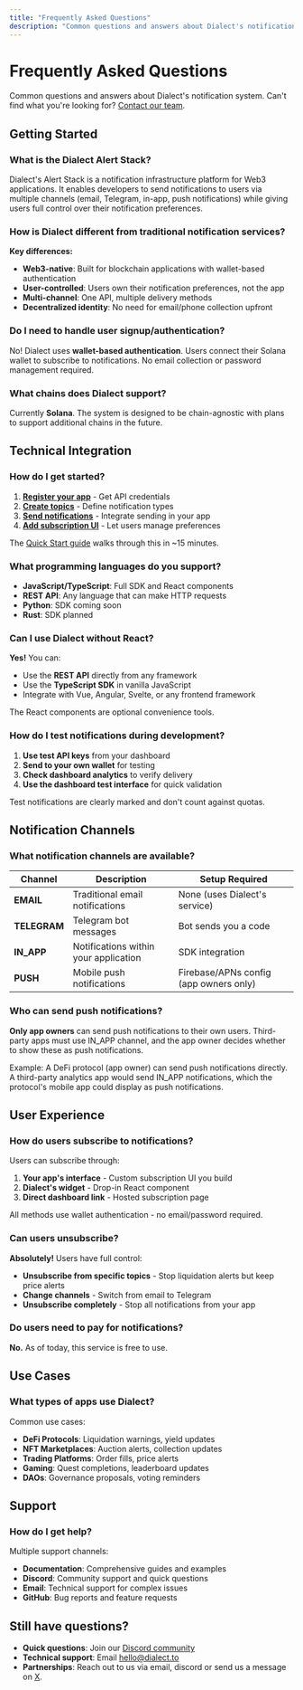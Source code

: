 ```yaml
---
title: "Frequently Asked Questions"
description: "Common questions and answers about Dialect's notification system. Can't find what you're looking for? Contact our team."
---
```


# Frequently Asked Questions

Common questions and answers about Dialect's notification system. Can't find what you're looking for? [Contact our team](mailto:hello@dialect.to).

## Getting Started

### What is the Dialect Alert Stack?

Dialect's Alert Stack is a notification infrastructure platform for Web3 applications. It enables developers to send notifications to users via multiple channels (email, Telegram, in-app, push notifications) while giving users full control over their notification preferences.

### How is Dialect different from traditional notification services?

**Key differences:**
- **Web3-native**: Built for blockchain applications with wallet-based authentication
- **User-controlled**: Users own their notification preferences, not the app
- **Multi-channel**: One API, multiple delivery methods
- **Decentralized identity**: No need for email/phone collection upfront

### Do I need to handle user signup/authentication?

No! Dialect uses **wallet-based authentication**. Users connect their Solana wallet to subscribe to notifications. No email collection or password management required.

### What chains does Dialect support?

Currently **Solana**. The system is designed to be chain-agnostic with plans to support additional chains in the future.

## Technical Integration

### How do I get started?

1. **[Register your app](./setup/register-app)** - Get API credentials
2. **[Create topics](./setup/topics-channels-subscribers)** - Define notification types
3. **[Send notifications](./send)** - Integrate sending in your app
4. **[Add subscription UI](./integrate-inbox/)** - Let users manage preferences

The [Quick Start guide](./quick-start) walks through this in ~15 minutes.

### What programming languages do you support?

- **JavaScript/TypeScript**: Full SDK and React components
- **REST API**: Any language that can make HTTP requests
- **Python**: SDK coming soon
- **Rust**: SDK planned

### Can I use Dialect without React?

**Yes!** You can:
- Use the **REST API** directly from any framework
- Use the **TypeScript SDK** in vanilla JavaScript
- Integrate with Vue, Angular, Svelte, or any frontend framework

The React components are optional convenience tools.

### How do I test notifications during development?

1. **Use test API keys** from your dashboard
2. **Send to your own wallet** for testing
3. **Check dashboard analytics** to verify delivery
4. **Use the dashboard test interface** for quick validation

Test notifications are clearly marked and don't count against quotas.

## Notification Channels

### What notification channels are available?

| Channel | Description | Setup Required |
|---------|-------------|----------------|
| **EMAIL** | Traditional email notifications | None (uses Dialect's service) |
| **TELEGRAM** | Telegram bot messages | Bot sends you a code |
| **IN_APP** | Notifications within your application | SDK integration |
| **PUSH** | Mobile push notifications | Firebase/APNs config (app owners only) |


### Who can send push notifications?

**Only app owners** can send push notifications to their own users. Third-party apps must use IN_APP channel, and the app owner decides whether to show these as push notifications.

Example: A DeFi protocol (app owner) can send push notifications directly. A third-party analytics app would send IN_APP notifications, which the protocol's mobile app could display as push notifications.

## User Experience

### How do users subscribe to notifications?

Users can subscribe through:
1. **Your app's interface** - Custom subscription UI you build
2. **Dialect's widget** - Drop-in React component
3. **Direct dashboard link** - Hosted subscription page

All methods use wallet authentication - no email/password required.

### Can users unsubscribe?

**Absolutely!** Users have full control:
- **Unsubscribe from specific topics** - Stop liquidation alerts but keep price alerts
- **Change channels** - Switch from email to Telegram
- **Unsubscribe completely** - Stop all notifications from your app

### Do users need to pay for notifications?

**No.** As of today, this service is free to use. 

## Use Cases

### What types of apps use Dialect?

Common use cases:
- **DeFi Protocols**: Liquidation warnings, yield updates
- **NFT Marketplaces**: Auction alerts, collection updates  
- **Trading Platforms**: Order fills, price alerts
- **Gaming**: Quest completions, leaderboard updates
- **DAOs**: Governance proposals, voting reminders

## Support

### How do I get help?

Multiple support channels:
- **Documentation**: Comprehensive guides and examples
- **Discord**: Community support and quick questions
- **Email**: Technical support for complex issues
- **GitHub**: Bug reports and feature requests

## Still have questions?

- **Quick questions**: Join our [Discord community](https://discord.gg/saydialect)
- **Technical support**: Email [hello@dialect.to](mailto:hello@dialect.to)
- **Partnerships**: Reach out to us via email, discord or send us a message on [X](https://x.com/saydialect).